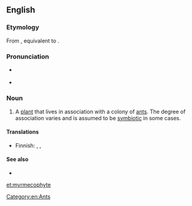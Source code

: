 ==English==
{{wikipedia}}

===Etymology===
From {{etyl|de|en}} {{m|de|Myrmekophyt}}, equivalent to {{confix|myrmeco|phyte|t1=ant|t2=plant|lang=en}}.

===Pronunciation===
* {{a|RP}} {{IPA|/məːˈmɛkəfʌɪt/|lang=en}}
* {{a|US}} {{IPA|/ˈməɹməkoʊˌfaɪt/|lang=en}}

===Noun===
{{en-noun}}

# A [[plant]] that lives in association with a colony of [[ant]]s. The degree of association varies and is assumed to be [[symbiotic]] in some cases.

====Translations====
{{trans-top|plant that lives in association with a colony of ants}}
* Finnish: {{t|fi|muurahaissuosija}}, {{t|fi|muurahaiskasvi}}, {{t|fi|myrmekofyytti}}
{{trans-mid}}
{{trans-bottom}}

====See also====
* {{l|en|myrmecophile}}

[[Category:en:Ants]]

[[et:myrmecophyte]]